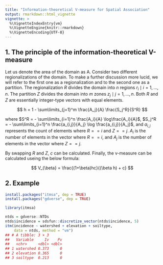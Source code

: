 ```yaml
---
title: "Information-theoretical V-measure for Spatial Association"
output: rmarkdown::html_vignette
vignette: >
  %\VignetteIndexEntry{vm}
  %\VignetteEngine{knitr::rmarkdown}
  %\VignetteEncoding{UTF-8}
---
```




## 1. The principle of the information-theoretical V-measure

Let us denote the area of the domain as A. Consider two different regionalizations of the domain. To make a further discussion more lucid, we will refer to the first one as a regionalization and to the second one as a partition. The regionalization $R$ divides the domain into $n$ regions $r_i \mid i = 1,\ldots,n$. The partition $Z$ divides the domain into
$m$ zones $z_j \mid j = 1,\ldots,n$. Both $R$ and $Z$ are essentially integer-type vectors
with equal elements.

$$
h = 1 - \sum\limits_{j=1}^m \frac{A_j}{A} \frac{S_j^R}{S^R}
$$

where $S^R = - \sum\limits_{i=1}^n \frac{A_i}{A} \log\frac{A_i}{A}$, $S_j^R = - \sum\limits_{i=1}^n \frac{a_{i,j}}{A_j} \log \frac{a_{i,j}}{A_j}$, and $a_{i,j}$ represents the count of elements where $R==i$ and $Z==j$. $A_i$ is the number of elements in the vector where $R==i$, and $A_j$ is the number of elements in the vector where $Z==j$.

By swapping $R$ and $Z$, $c$ can be calculated. Finally, the v-measure can be calculated useing the below formula:

$$
V_{\beta} = \frac{(1+\beta)hc}{(\beta h) + c}
$$

## 2. Example

```r
install.packages("itmsa", dep = TRUE)
install.packages("gdverse", dep = TRUE)
```


``` r
library(itmsa)
```


``` r
ntds = gdverse::NTDs
ntds$incidence = sdsfun::discretize_vector(ntds$incidence, 5)
itm(incidence ~ watershed + elevation + soiltype,
    data = ntds, method = "vm")
## # A tibble: 3 × 3
##   Variable     Iv    Pv
##   <chr>     <dbl> <dbl>
## 1 watershed 0.373     0
## 2 elevation 0.365     0
## 3 soiltype  0.213     0
```
